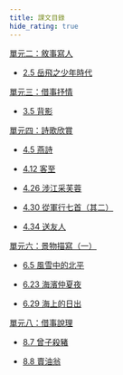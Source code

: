 ```yaml
---
title: 課文目錄
hide_rating: true
---
```


<div className="text-list" style={{color:'#ec4899'}}>

<!-- 單元一：記敘的要素和方法 -->

[單元二：敘事寫人](S1/單元二：敘事寫人)

- [2.5 岳飛之少年時代](/S1/單元二：敘事寫人/2.5岳飛之少年時代.mdx)

[單元三：借事抒情](S1/單元三：借事抒情)

- [3.5 背影](/S1/單元三：借事抒情/3.5背影.mdx)

[單元四：詩歌欣賞](S1/單元四：詩歌欣賞)

- [4.5 燕詩](/S1/單元四：詩歌欣賞/4.5燕詩.mdx)

- [4.12 客至](/S1/單元四：詩歌欣賞/4.12客至.mdx)

- [4.26 涉江采芙蓉](/S1/單元四：詩歌欣賞/4.26涉江采芙蓉.mdx)

- [4.30 從軍行七首（其二）](/S1/單元四：詩歌欣賞/4.30從軍行七首（其二）.mdx)

- [4.34 送友人](/S1/單元四：詩歌欣賞/4.34送友人.mdx)

[單元六：景物描寫（一）](S1/單元六：景物描寫（一）)

- [6.5 風雪中的北平](/S1/單元六：景物描寫（一）/6.5風雪中的北平.mdx)

- [6.23 海濱仲夏夜](/S1/單元六：景物描寫（一）/6.23海濱仲夏夜.mdx)

- [6.29 海上的日出](/S1/單元六：景物描寫（一）/6.29海上的日出.mdx)

<!-- 單元七：說明的方法和順序 -->

[單元八：借事說理](S1/單元八：借事說理)

- [8.7 曾子殺豬](/S1/單元八：借事說理/曾子殺豬.mdx)

- [8.8 賣油翁](/S1/單元八：借事說理/賣油翁.mdx)

<!-- 單元九：文言選讀（一） -->

</div>
